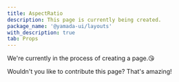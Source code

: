 ```yaml
---
title: AspectRatio
description: This page is currently being created.
package_name: '@yamada-ui/layouts'
with_description: true
tab: Props
---
```


We're currently in the process of creating a page.😘

Wouldn't you like to contribute this page? That's amazing!

